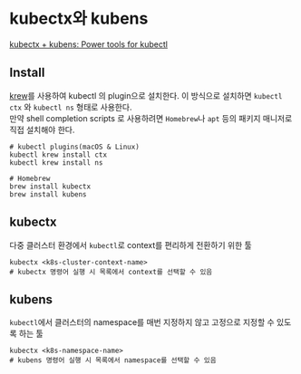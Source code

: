 # kubectx와 kubens
[kubectx + kubens: Power tools for kubectl](https://github.com/ahmetb/kubectx)

## Install
[krew](https://github.com/kubernetes-sigs/krew/)를 사용하여 kubectl 의 plugin으로 설치한다. 이 방식으로 설치하면 ```kubectl ctx``` 와 ```kubectl ns``` 형태로 사용한다.<br/>
만약 shell completion scripts 로 사용하려면 ```Homebrew```나 ```apt``` 등의 패키지 매니저로 직접 설치해야 한다.

```
# kubectl plugins(macOS & Linux)
kubectl krew install ctx
kubectl krew install ns

# Homebrew
brew install kubectx
brew install kubens
```

## kubectx
다중 클러스터 환경에서 ```kubectl```로 context를 편리하게 전환하기 위한 툴
```
kubectx <k8s-cluster-context-name>
# kubectx 명령어 실행 시 목록에서 context를 선택할 수 있음
```

## kubens
```kubectl```에서 클러스터의 namespace를 매번 지정하지 않고 고정으로 지정할 수 있도록 하는 툴
```
kubectx <k8s-namespace-name>
# kubens 명령어 실행 시 목록에서 namespace를 선택할 수 있음
```